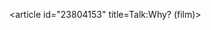 <article id="23804153" title=Talk:Why? (film)>
	<talkpage id="23804153" title="Talk:Why? (film)">
{{Film|class=Stub}}
{{WikiProject Czech Republic|class=Stub|importance=low}}
	</talkpage>
</article>